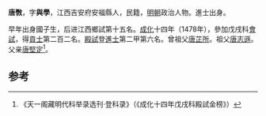 '''唐斆'''，字'''與學'''，江西吉安府安福縣人，民籍，[[明朝|明朝]]政治人物。進士出身。

早年出身國子生，后进江西鄉試第十五名。[[成化|成化]]十四年（1478年），參加戊戌科[[會試|會試]]，得[[貢士|貢士]]第二百二名。[[殿試|殿試]]登[[進士|進士]]第二甲第六名。曾祖父[[唐芷所|唐芷所]]。祖父[[唐志遜|唐志遜]]。父亲[[唐堅定|唐堅定]]<ref>《天一阁藏明代科举录选刊·登科录》（《成化十四年戊戌科殿試金榜》）</ref>。

==参考==
{{reflist}}
{{明朝人物小作品}}
{{成化十四年戊戌科殿試金榜}}